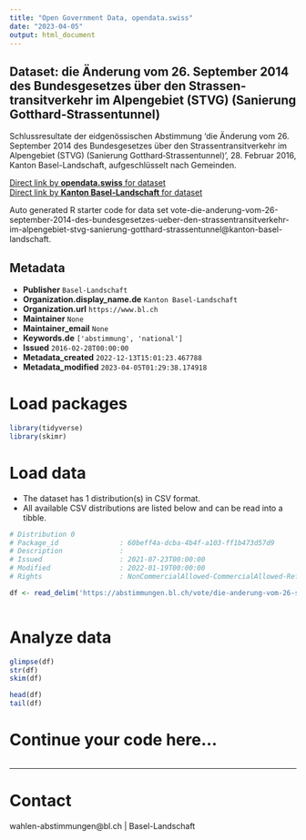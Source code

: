 ```yaml
---
title: "Open Government Data, opendata.swiss"
date: "2023-04-05"
output: html_document
---
```


## Dataset: die Änderung vom 26. September 2014 des Bundesgesetzes über den Strassen­transitverkehr im Alpengebiet (STVG) (Sanierung Gotthard‑Strassentunnel)

Schlussresultate der eidgenössischen Abstimmung 'die Änderung vom 26. September 2014 des Bundesgesetzes über den Strassen­transitverkehr im Alpengebiet (STVG) (Sanierung Gotthard‑Strassentunnel)', 28. Februar 2016, Kanton Basel-Landschaft, aufgeschlüsselt nach Gemeinden.

[Direct link by **opendata.swiss** for dataset](https://opendata.swiss/de/dataset/die-anderung-vom-26-september-2014-des-bundesgesetzes-uber-den-strassentransitverkehr-im-alpeng)<br>
[Direct link by **Kanton Basel-Landschaft** for dataset](https://abstimmungen.bl.ch/vote/die-anderung-vom-26-september-2014-des-bundesgesetzes-ueber-den-strassentransitverkehr-im-alpengebiet-stvg-sanierung-gotthard-strassentunnel/data)

Auto generated R starter code for data set vote-die-anderung-vom-26-september-2014-des-bundesgesetzes-ueber-den-strassentransitverkehr-im-alpengebiet-stvg-sanierung-gotthard-strassentunnel@kanton-basel-landschaft.

## Metadata

- **Publisher** `Basel-Landschaft`
- **Organization.display_name.de** `Kanton Basel-Landschaft`
- **Organization.url** `https://www.bl.ch`
- **Maintainer** `None`
- **Maintainer_email** `None`
- **Keywords.de** `['abstimmung', 'national']`
- **Issued** `2016-02-28T00:00:00`
- **Metadata_created** `2022-12-13T15:01:23.467788`
- **Metadata_modified** `2023-04-05T01:29:38.174918`


# Load packages

```r

library(tidyverse)
library(skimr)

```

# Load data

-   The dataset has 1 distribution(s) in CSV format.
-   All available CSV distributions are listed below and can be read into a tibble.

```r

# Distribution 0
# Package_id               : 60beff4a-dcba-4b4f-a103-ff1b473d57d9
# Description              : 
# Issued                   : 2021-07-23T00:00:00
# Modified                 : 2022-01-19T00:00:00
# Rights                   : NonCommercialAllowed-CommercialAllowed-ReferenceRequired

df <- read_delim('https://abstimmungen.bl.ch/vote/die-anderung-vom-26-september-2014-des-bundesgesetzes-ueber-den-strassentransitverkehr-im-alpengebiet-stvg-sanierung-gotthard-strassentunnel/data-csv')



```

# Analyze data

```r

glimpse(df)
str(df)
skim(df)

head(df)
tail(df)

```

# Continue your code here...

```r

```

------------------------------------------------------------------------

# Contact

wahlen-abstimmungen@bl.ch | Basel-Landschaft
